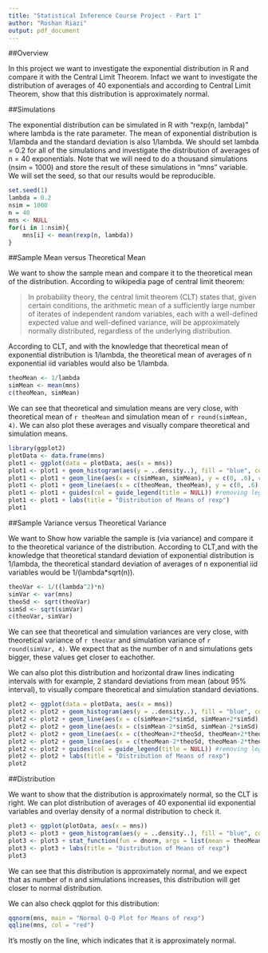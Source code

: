 ```yaml
---
title: "Statistical Inference Course Project - Part 1"
author: "Roshan Riazi"
output: pdf_document
---
```


##Overview

In this project we want to investigate the exponential distribution in R and compare it with the Central Limit Theorem. Infact we want to investigate the distribution of averages of 40 exponentials and according to Central Limit Theorem, show that this distribution is approximately normal.

##Simulations

The exponential distribution can be simulated in R with "rexp(n, lambda)" where lambda is the rate parameter. The mean of exponential distribution is 1/lambda and the standard deviation is also 1/lambda. We should set lambda = 0.2 for all of the simulations and investigate the distribution of averages of n = 40 exponentials. Note that we will need to do a thousand simulations (nsim = 1000) and store the result of these simulations in "mns" variable. We will set the seed, so that our results would be reproducible.

```r
set.seed(1)
lambda = 0.2
nsim = 1000
n = 40
mns <- NULL
for(i in 1:nsim){
    mns[i] <- mean(rexp(n, lambda))
}
```

##Sample Mean versus Theoretical Mean

We want to show the sample mean and compare it to the theoretical mean of the distribution.
According to wikipedia page of central limit theorem:

>In probability theory, the central limit theorem (CLT) states that, given certain conditions, the arithmetic mean of a sufficiently large number of iterates of independent random variables, each with a well-defined expected value and well-defined variance, will be approximately normally distributed, regardless of the underlying distribution.

According to CLT, and with the knowledge that theoretical mean of exponential distribution is 1/lambda, the theoretical mean of averages of n exponential iid variables would also be 1/lambda.

```r
theoMean <- 1/lambda
simMean <- mean(mns)
c(theoMean, simMean)
```

We can see that theoretical and simulation means are very close, with theoretical mean of `r theoMean` and simulation mean of `r round(simMean, 4)`. We can also plot these averages and visually compare theoretical and simulation means.

```r
library(ggplot2)
plotData <- data.frame(mns)
plot1 <- ggplot(data = plotData, aes(x = mns))
plot1 <- plot1 + geom_histogram(aes(y = ..density..), fill = "blue", color = "black")
plot1 <- plot1 + geom_line(aes(x = c(simMean, simMean), y = c(0, .6), col = "Simulation Mean"))
plot1 <- plot1 + geom_line(aes(x = c(theoMean, theoMean), y = c(0, .6), col = "Theoretical Mean"))
plot1 <- plot1 + guides(col = guide_legend(title = NULL)) #removing legend title
plot1 <- plot1 + labs(title = "Distribution of Means of rexp")
plot1
```

##Sample Variance versus Theoretical Variance

We want to Show how variable the sample is (via variance) and compare it to the theoretical variance of the distribution. According to CLT,and with the knowledge that theoretical standard deviation of exponential distribution is 1/lambda, the theoretical standard deviation of averages of n exponential iid variables would be 1/(lambda*sqrt(n)).

```r
theoVar <- 1/((lambda^2)*n)
simVar <- var(mns)
theoSd <- sqrt(theoVar)
simSd <- sqrt(simVar)
c(theoVar, simVar)
```

We can see that theoretical and simulation variances are very close, with theoretical variance of `r theoVar` and simulation variance of `r round(simVar, 4)`. We expect that as the number of n and simulations gets bigger, these values get closer to eachother.

We can also plot this distribution and horizontal draw lines indicating intervals with for example, 2 standard deviations from mean (about 95% interval), to visually compare theoretical and simulation standard deviations.

```r
plot2 <- ggplot(data = plotData, aes(x = mns))
plot2 <- plot2 + geom_histogram(aes(y = ..density..), fill = "blue", color = "black")
plot2 <- plot2 + geom_line(aes(x = c(simMean+2*simSd, simMean+2*simSd), y = c(0, .6), col = "Simulation sd"))
plot2 <- plot2 + geom_line(aes(x = c(simMean-2*simSd, simMean-2*simSd), y = c(0, .6), col = "Simulation sd"))
plot2 <- plot2 + geom_line(aes(x = c(theoMean+2*theoSd, theoMean+2*theoSd), y = c(0, .6), col = "Theoretical sd"))
plot2 <- plot2 + geom_line(aes(x = c(theoMean-2*theoSd, theoMean-2*theoSd), y = c(0, .6), col = "Theoretical sd"))
plot2 <- plot2 + guides(col = guide_legend(title = NULL)) #removing legent title
plot2 <- plot2 + labs(title = "Distribution of Means of rexp")
plot2
```

##Distribution

We want to show that the distribution is approximately normal, so the CLT is right. We can plot distribution of averages of 40 exponential iid exponential variables and overlay density of a normal distribution to check it.

```r
plot3 <- ggplot(plotData, aes(x = mns))
plot3 <- plot3 + geom_histogram(aes(y = ..density..), fill = "blue", color = "black")
plot3 <- plot3 + stat_function(fun = dnorm, args = list(mean = theoMean, sd = theoSd), color = "red", size = 1)
plot3 <- plot3 + labs(title = "Distribution of Means of rexp")
plot3
```

We can see that this distribution is approximately normal, and we expect that as number of n and simulations increases, this distribution will get closer to normal distribution.

We can also check qqplot for this distribution:

```r
qqnorm(mns, main = "Normal Q-Q Plot for Means of rexp")
qqline(mns, col = "red")
```

It's mostly on the line, which indicates that it is approximately normal.